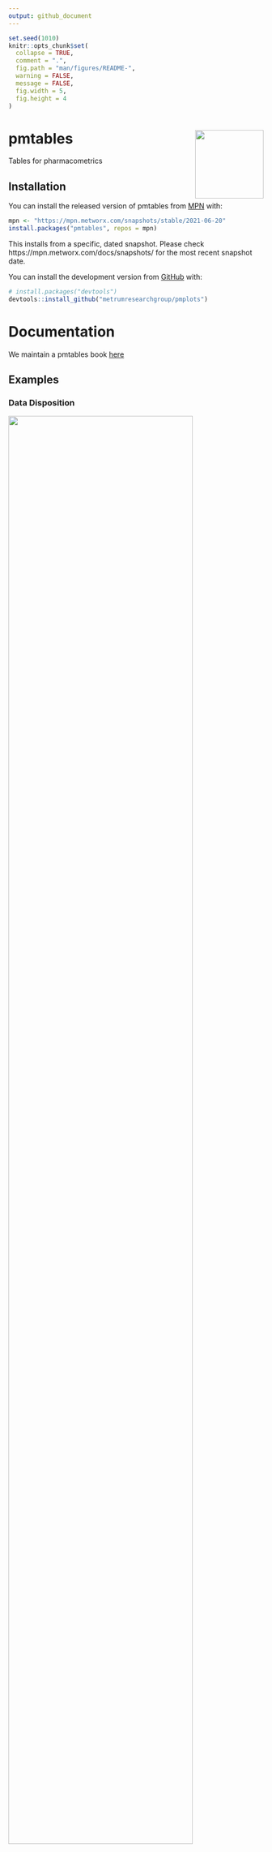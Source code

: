 ```yaml
---
output: github_document
---
```


<!-- README.md is generated from README.Rmd. Please edit that file -->

```r
set.seed(1010)
knitr::opts_chunk$set(
  collapse = TRUE,
  comment = ".",
  fig.path = "man/figures/README-",
  warning = FALSE, 
  message = FALSE,
  fig.width = 5, 
  fig.height = 4
)
```


# pmtables <img align="right" src = "man/figures/metrum_pmtables_git_logo.png" width="135px">

<!-- badges: start -->
<!-- badges: end -->

Tables for pharmacometrics

## Installation

You can install the released version of pmtables from [MPN](https://mpn.metworx.com/docs/) with:


```r
mpn <- "https://mpn.metworx.com/snapshots/stable/2021-06-20"
install.packages("pmtables", repos = mpn)
```

This installs from a specific, dated snapshot. Please check 
https://mpn.metworx.com/docs/snapshots/ for the most recent snapshot date.

You can install the development version from [GitHub](https://github.com/) with:

``` r
# install.packages("devtools")
devtools::install_github("metrumresearchgroup/pmplots")
```

# Documentation 

We maintain a pmtables book [here](https://github.com/metrumresearchgroup/pmt-book)


## Examples

### Data Disposition
![](man/figures/table-1.png){ width=85% }

### Continuous Covariate Summary
![](man/figures/table-2.png){ width=85% }

### Discrete Covariate Summary
![](man/figures/table-3.png){ width=85% }


# Examples in working docs

- General table examples: [inst/demo-table.pdf](https://github.com/metrumresearchgroup/pmtables/blob/develop/inst/demo-table.pdf) 

- General tables - pipe interface: [inst/demo-pipe.pdf](https://github.com/metrumresearchgroup/pmtables/blob/develop/inst/demo-pipe.pdf) 
- Standard table examples: [inst/demo-pmtable.pdf](https://github.com/metrumresearchgroup/pmtables/blob/develop/inst/demo-pmtable.pdf)

- Long table examples: [inst/demo-longtable.pdf](https://github.com/metrumresearchgroup/pmtables/blob/develop/inst/demo-longtable.pdf)

- What is sanitized: [inst/demo-sanitize.pdf](https://github.com/metrumresearchgroup/pmtables/blob/develop/inst/demo-sanitize.pdf)
